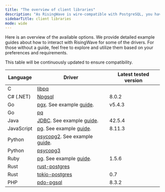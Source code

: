 ```yaml
---
title: "The overview of client libraries"
description: "As RisingWave is wire-compatible with PostgreSQL, you have the flexibility to utilize third-party PostgreSQL drivers to seamlessly interact with RisingWave from your applications."
sidebarTitle: client libraries
mode: wide
---
```


Here is an overview of the available options. We provide detailed example guides about how to interact with RisingWave for some of the drivers. For those without a guide, feel free to explore and utilize them based on your preferences and requirements.

This table will be continuously updated to ensure compatibility.

| Language   | Driver                                                                                                       | Latest tested version |
| ---------- | ------------------------------------------------------------------------------------------------------------ | --------------------- |
| C          | [libpq](https://www.postgresql.org/docs/current/libpq.html)                                                  |                       |
| C# (.NET)  | [Npgsql](https://www.npgsql.org/)                                                                            | 8.0.2                 |
| Go         | [pgx](https://pkg.go.dev/github.com/jackc/pgx/v5). See example [guide](https://docs.risingwave.com/docs/current/go-client-libraries/).  | v5.4.3                |
| Go         | [pq](https://github.com/lib/pq)                                                                              |                       |
| Java       | [JDBC](https://jdbc.postgresql.org/). See example [guide](/docs/current/java-client-libraries/).             | 42.5.4                |
| JavaScript | [pg](https://www.npmjs.com/package/pg). See example [guide](/docs/current/nodejs-client-libraries/).         | 8.11.3                |
| Python     | [psycopg2](https://pypi.org/project/psycopg2/). See example [guide](/docs/current/python-client-libraries/). |                       |
| Python     | [psycopg3](https://pypi.org/project/psycopg/)                                                                |                       |
| Ruby       | [pg](https://github.com/ged/ruby-pg). See example [guide](/docs/current/ruby-client-libraries/).             | 1.5.6                 |
| Rust       | [rust-postgres](https://crates.io/crates/postgres)                                                           |                       |
| Rust       | [tokio-postgres](https://docs.rs/tokio-postgres/latest/tokio%5Fpostgres/)                                    | 0.7                   |
| PHP        | [pdo-pgsql](https://www.php.net/manual/en/ref.pdo-pgsql.php)                                                 | 8.3.2                 |
